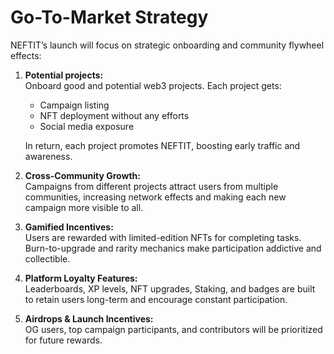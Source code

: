 # Go-To-Market Strategy

NEFTIT’s launch will focus on strategic onboarding and community flywheel effects:

1. **Potential projects:**\
    Onboard good and potential web3 projects. Each project gets:
    * Campaign listing
    * NFT deployment without any efforts
    * Social media exposure

    In return, each project promotes NEFTIT, boosting early traffic and awareness.
2. **Cross-Community Growth:**\
   Campaigns from different projects attract users from multiple communities, increasing network effects and making each new campaign more visible to all.
3. **Gamified Incentives:**\
   Users are rewarded with limited-edition NFTs for completing tasks. Burn-to-upgrade and rarity mechanics make participation addictive and collectible.
4. **Platform Loyalty Features:**\
   Leaderboards, XP levels, NFT upgrades, Staking, and badges are built to retain users long-term and encourage constant participation.
5. **Airdrops & Launch Incentives:**\
   OG users, top campaign participants, and contributors will be prioritized for future rewards.

